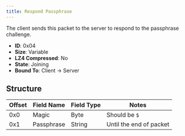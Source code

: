 ```yaml
---
title: Respond Passphrase
---
```


The client sends this packet to the server to respond to the passphrase challenge.

- **ID**: 0x04
- **Size**: Variable
- **LZ4 Compressed**: No
- **State**: Joining
- **Bound To**: Client -> Server

## Structure

| Offset | Field Name | Field Type | Notes              |
|--------|------------|------------|--------------------|
| 0x0    | Magic      | Byte       | Should be `$`      |
| 0x1    | Passphrase | String     | Until the end of packet  |
